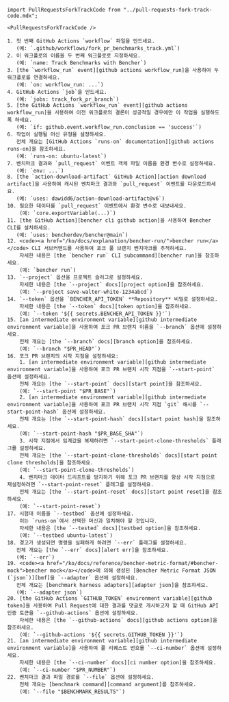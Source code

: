 ```mdx
import PullRequestsForkTrackCode from "../pull-requests-fork-track-code.mdx";

<PullRequestsForkTrackCode />

1. 첫 번째 GitHub Actions `workflow` 파일을 만드세요.
   (예: `.github/workflows/fork_pr_benchmarks_track.yml`)
2. 이 워크플로의 이름을 두 번째 워크플로로 지정하세요.
   (예: `name: Track Benchmarks with Bencher`)
3. [the `workflow_run` event][github actions workflow_run]을 사용하여 두 워크플로를 연결하세요.
   (예: `on: workflow_run: ...`)
4. GitHub Actions `job`을 만드세요.
   (예: `jobs: track_fork_pr_branch`)
5. [the GitHub Actions `workflow_run` event][github actions workflow_run]을 사용하여 이전 워크플로의 결론이 성공적일 경우에만 이 작업을 실행하도록 하세요.
   (예: `if: github.event.workflow_run.conclusion == 'success'`)
6. 작업이 실행될 머신 유형을 설정하세요.
   전체 개요는 [GitHub Actions `runs-on` documentation][github actions runs-on]을 참조하세요.
   (예: `runs-on: ubuntu-latest`)
7. 벤치마크 결과와 `pull_request` 이벤트 객체 파일 이름을 환경 변수로 설정하세요.
   (예: `env: ...`)
8. [the `action-download-artifact` GitHub Action][action download artifact]을 사용하여 캐시된 벤치마크 결과와 `pull_request` 이벤트를 다운로드하세요.
   (예: `uses: dawidd6/action-download-artifact@v6`)
10. 필요한 데이터를 `pull_request` 이벤트에서 환경 변수로 내보내세요.
    (예: `core.exportVariable(...)`)
11. [the GitHub Action][bencher cli github action]을 사용하여 Bencher CLI를 설치하세요.
   (예: `uses: bencherdev/bencher@main`)
12. <code><a href="/ko/docs/explanation/bencher-run/">bencher run</a></code> CLI 서브커맨드를 사용하여 포크 풀 브랜치 벤치마크를 추적하세요.
    자세한 내용은 [the `bencher run` CLI subcommand][bencher run]을 참조하세요.
    (예: `bencher run`)
13. `--project` 옵션을 프로젝트 슬러그로 설정하세요.
    자세한 내용은 [the `--project` docs][project option]을 참조하세요.
    (예: `--project save-walter-white-1234abcd`)
14. `--token` 옵션을 `BENCHER_API_TOKEN` **Repository** 비밀로 설정하세요.
    자세한 내용은 [the `--token` docs][token option]을 참조하세요.
    (예: `--token '${{ secrets.BENCHER_API_TOKEN }}'`)
15. [an intermediate environment variable][github intermediate environment variable]을 사용하여 포크 PR 브랜치 이름을 `--branch` 옵션에 설정하세요.
    전체 개요는 [the `--branch` docs][branch option]을 참조하세요.
    (예: `--branch "$PR_HEAD"`)
16. 포크 PR 브랜치의 시작 지점을 설정하세요:
    1. [an intermediate environment variable][github intermediate environment variable]을 사용하여 포크 PR 브랜치 시작 지점을 `--start-point` 옵션에 설정하세요.
    전체 개요는 [the `--start-point` docs][start point]을 참조하세요.
    (예: `--start-point "$PR_BASE"`)
    2. [an intermediate environment variable][github intermediate environment variable]을 사용하여 포크 PR 브랜치 시작 지점 `git` 해시를 `--start-point-hash` 옵션에 설정하세요.
    전체 개요는 [the `--start-point-hash` docs][start point hash]을 참조하세요.
    (예: `--start-point-hash "$PR_BASE_SHA"`)
    3. 시작 지점에서 임계값을 복제하려면 `--start-point-clone-thresholds` 플래그를 설정하세요.
    전체 개요는 [the `--start-point-clone-thresholds` docs][start point clone thresholds]을 참조하세요.
    (예: `--start-point-clone-thresholds`)
    4. 벤치마크 데이터 드리프트를 방지하기 위해 포크 PR 브랜치를 항상 시작 지점으로 재설정하려면 `--start-point-reset` 플래그를 설정하세요.
    전체 개요는 [the `--start-point-reset` docs][start point reset]을 참조하세요.
    (예: `--start-point-reset`)
17. 시험대 이름을 `--testbed` 옵션에 설정하세요.
    이는 `runs-on`에서 선택한 머신과 일치해야 할 것입니다.
    자세한 내용은 [the `--tested` docs][testbed option]을 참조하세요.
    (예: `--testbed ubuntu-latest`)
18. 경고가 생성되면 명령을 실패하게 하려면 `--err` 플래그를 설정하세요.
   전체 개요는 [the `--err` docs][alert err]을 참조하세요.
   (예: `--err`)
19. <code><a href="/ko/docs/reference/bencher-metric-format/#bencher-mock">bencher mock</a></code>에 의해 생성된 [Bencher Metric Format JSON (`json`)][bmf]을 `--adapter` 옵션에 설정하세요.
   전체 개요는 [benchmark harness adapters][adapter json]을 참조하세요.
   (예: `--adapter json`)
20. [the GitHub Actions `GITHUB_TOKEN` environment variable][github token]을 사용하여 Pull Request에 대한 결과를 댓글로 게시하고자 할 때 GitHub API 인증 토큰을 `--github-actions` 옵션에 설정하세요.
    자세한 내용은 [the `--github-actions` docs][github actions option]을 참조하세요.
    (예: `--github-actions '${{ secrets.GITHUB_TOKEN }}'`)
21. [an intermediate environment variable][github intermediate environment variable]을 사용하여 풀 리퀘스트 번호를 `--ci-number` 옵션에 설정하세요.
    자세한 내용은 [the `--ci-number` docs][ci number option]을 참조하세요.
    (예: `--ci-number "$PR_NUMBER"`)
22. 벤치마크 결과 파일 경로를 `--file` 옵션에 설정하세요.
    전체 개요는 [benchmark command][command argument]를 참조하세요.
    (예: `--file "$BENCHMARK_RESULTS"`)
```

[github actions workflow_run]: https://docs.github.com/ko/actions/using-workflows/events-that-trigger-workflows#workflow_run
[github actions runs-on]: https://docs.github.com/ko/actions/using-workflows/workflow-syntax-for-github-actions#jobsjob_idruns-on
[github intermediate environment variable]: https://docs.github.com/ko/actions/security-for-github-actions/security-guides/security-hardening-for-github-actions#using-an-intermediate-environment-variable
[action download artifact]: https://github.com/dawidd6/action-download-artifact
[bencher cli github action]: https://github.com/marketplace/actions/bencher-cli
[github action pull_request]: https://docs.github.com/ko/webhooks/webhook-events-and-payloads#pull_request
[github token]: https://docs.github.com/ko/actions/security-guides/automatic-token-authentication

[bencher run]: /ko/docs/explanation/bencher-run/
[project option]: /ko/docs/explanation/bencher-run/#--project-project
[token option]: /ko/docs/explanation/bencher-run/#--token-token
[branch option]: /ko/docs/explanation/branch-selection/#--branch-branch
[start point]: /ko/docs/explanation/branch-selection/#--start-point-branch
[start point hash]: /ko/docs/explanation/branch-selection/#--start-point-hash-hash
[start point clone thresholds]: /ko/docs/explanation/branch-selection/#--start-point-clone-thresholds
[start point reset]: /ko/docs/explanation/branch-selection/#--start-point-reset
[testbed option]: /ko/docs/explanation/bencher-run/#--testbed-testbed
[alert err]: /ko/docs/explanation/thresholds/#--err
[bmf]: /ko/docs/reference/bencher-metric-format/
[adapter json]: /ko/docs/explanation/adapters/#-json
[github actions option]: /ko/docs/explanation/bencher-run/#--github-actions-github_token
[ci number option]: /ko/docs/explanation/bencher-run/#--ci-id-id
[command argument]: /ko/docs/explanation/bencher-run/#benchmark-command
